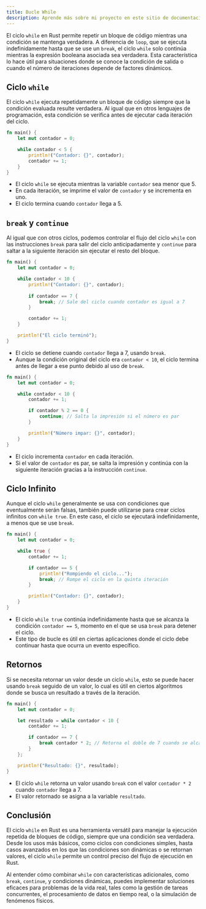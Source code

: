 ```yaml
---
title: Bucle While
description: Aprende más sobre mi proyecto en este sitio de documentación construido con Starlight.
---
```


El ciclo `while` en Rust permite repetir un bloque de código mientras una condición se mantenga verdadera. A diferencia de `loop`, que se ejecuta indefinidamente hasta que se use un `break`, el ciclo `while` solo continúa mientras la expresión booleana asociada sea verdadera. Esta característica lo hace útil para situaciones donde se conoce la condición de salida o cuando el número de iteraciones depende de factores dinámicos.

## Ciclo `while`

El ciclo `while` ejecuta repetidamente un bloque de código siempre que la condición evaluada resulte verdadera. Al igual que en otros lenguajes de programación, esta condición se verifica antes de ejecutar cada iteración del ciclo.

```rust
fn main() {
    let mut contador = 0;

    while contador < 5 {
        println!("Contador: {}", contador);
        contador += 1;
    }
}
```
- El ciclo `while` se ejecuta mientras la variable `contador` sea menor que 5.
- En cada iteración, se imprime el valor de `contador` y se incrementa en uno.
- El ciclo termina cuando `contador` llega a 5.

## `break` y `continue`

Al igual que con otros ciclos, podemos controlar el flujo del ciclo `while` con las instrucciones `break` para salir del ciclo anticipadamente y `continue` para saltar a la siguiente iteración sin ejecutar el resto del bloque.

```rust
fn main() {
    let mut contador = 0;

    while contador < 10 {
        println!("Contador: {}", contador);
        
        if contador == 7 {
            break; // Sale del ciclo cuando contador es igual a 7
        }

        contador += 1;
    }

    println!("El ciclo terminó");
}
```
- El ciclo se detiene cuando `contador` llega a 7, usando `break`.
- Aunque la condición original del ciclo era `contador < 10`, el ciclo termina antes de llegar a ese punto debido al uso de `break`.

```rust
fn main() {
    let mut contador = 0;

    while contador < 10 {
        contador += 1;

        if contador % 2 == 0 {
            continue; // Salta la impresión si el número es par
        }

        println!("Número impar: {}", contador);
    }
}
```
- El ciclo incrementa `contador` en cada iteración.
- Si el valor de `contador` es par, se salta la impresión y continúa con la siguiente iteración gracias a la instrucción `continue`.

## Ciclo Infinito

Aunque el ciclo `while` generalmente se usa con condiciones que eventualmente serán falsas, también puede utilizarse para crear ciclos infinitos con `while true`. En este caso, el ciclo se ejecutará indefinidamente, a menos que se use `break`.

```rust
fn main() {
    let mut contador = 0;

    while true {
        contador += 1;

        if contador == 5 {
            println!("Rompiendo el ciclo...");
            break; // Rompe el ciclo en la quinta iteración
        }

        println!("Contador: {}", contador);
    }
}
```
- El ciclo `while true` continúa indefinidamente hasta que se alcanza la condición `contador == 5`, momento en el que se usa `break` para detener el ciclo.
- Este tipo de bucle es útil en ciertas aplicaciones donde el ciclo debe continuar hasta que ocurra un evento específico.

## Retornos

Si se necesita retornar un valor desde un ciclo `while`, esto se puede hacer usando `break` seguido de un valor, lo cual es útil en ciertos algoritmos donde se busca un resultado a través de la iteración.

```rust
fn main() {
    let mut contador = 0;

    let resultado = while contador < 10 {
        contador += 1;

        if contador == 7 {
            break contador * 2; // Retorna el doble de 7 cuando se alcanza
        }
    };

    println!("Resultado: {}", resultado);
}
```
- El ciclo `while` retorna un valor usando `break` con el valor `contador * 2` cuando `contador` llega a 7.
- El valor retornado se asigna a la variable `resultado`.

## Conclusión

El ciclo `while` en Rust es una herramienta versátil para manejar la ejecución repetida de bloques de código, siempre que una condición sea verdadera. Desde los usos más básicos, como ciclos con condiciones simples, hasta casos avanzados en los que las condiciones son dinámicas o se retornan valores, el ciclo `while` permite un control preciso del flujo de ejecución en Rust.

Al entender cómo combinar `while` con características adicionales, como `break`, `continue`, y condiciones dinámicas, puedes implementar soluciones eficaces para problemas de la vida real, tales como la gestión de tareas concurrentes, el procesamiento de datos en tiempo real, o la simulación de fenómenos físicos.
